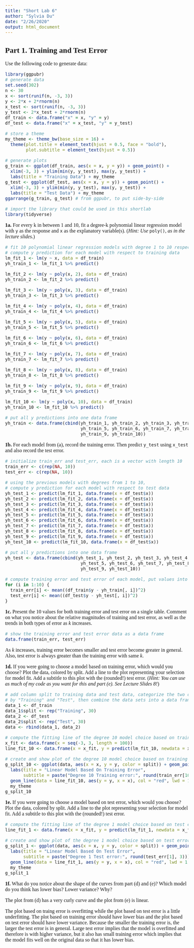---
title: "Short Lab 6"
author: "Sylvia Du"
date: "2/26/2020"
output: html_document
---
<!--- Begin styling code. --->
<style type="text/css">
/* Whole document: */
body{
  font-family: "Palatino Linotype", "Book Antiqua", Palatino, serif;
  font-size: 12pt;
}
h1.title {
  font-size: 38px;
  text-align: center;
}
h4.author {
  font-size: 18px;
  text-align: center;
}
h4.date {
  font-size: 18px;
  text-align: center;
}
</style>
<!--- End styling code. --->


## Part 1. Training and Test Error

Use the following code to generate data:

```{r, eval = TRUE, echo = TRUE, message = FALSE}
library(ggpubr)
# generate data
set.seed(302)
n <- 30
x <- sort(runif(n, -3, 3))
y <- 2*x + 2*rnorm(n)
x_test <- sort(runif(n, -3, 3))
y_test <- 2*x_test + 2*rnorm(n)
df_train <- data.frame("x" = x, "y" = y)
df_test <- data.frame("x" = x_test, "y" = y_test)

# store a theme
my_theme <- theme_bw(base_size = 16) + 
  theme(plot.title = element_text(hjust = 0.5, face = "bold"),
        plot.subtitle = element_text(hjust = 0.5))

# generate plots
g_train <- ggplot(df_train, aes(x = x, y = y)) + geom_point() +
  xlim(-3, 3) + ylim(min(y, y_test), max(y, y_test)) + 
  labs(title = "Training Data") + my_theme
g_test <- ggplot(df_test, aes(x = x, y = y)) + geom_point() +
  xlim(-3, 3) + ylim(min(y, y_test), max(y, y_test)) + 
  labs(title = "Test Data") + my_theme
ggarrange(g_train, g_test) # from ggpubr, to put side-by-side
```

```{r, eval = TRUE, echo = TRUE, message = FALSE}
# import the library that could be used in this shortlab
library(tidyverse)
```

**1a.** For every k in between 1 and 10, fit a degree-k polynomial linear regression model with `y` as the response and `x` as the explanatory variable(s).
(*Hint: Use *`poly()`*, as in the lecture slides.*)

```{r, eval = TRUE, echo = TRUE, message = FALSE}
# fit 10 polynomial linear regression models with degree 1 to 10 respectively
# compute y prediction for each model with respect to training data
lm_fit_1 <- lm(y ~ x, data = df_train)
yh_train_1 <- lm_fit_1 %>% predict()

lm_fit_2 <- lm(y ~ poly(x, 2), data = df_train)
yh_train_2 <- lm_fit_2 %>% predict()

lm_fit_3 <- lm(y ~ poly(x, 3), data = df_train)
yh_train_3 <- lm_fit_3 %>% predict()

lm_fit_4 <- lm(y ~ poly(x, 4), data = df_train)
yh_train_4 <- lm_fit_4 %>% predict()

lm_fit_5 <- lm(y ~ poly(x, 5), data = df_train)
yh_train_5 <- lm_fit_5 %>% predict()

lm_fit_6 <- lm(y ~ poly(x, 6), data = df_train)
yh_train_6 <- lm_fit_6 %>% predict()

lm_fit_7 <- lm(y ~ poly(x, 7), data = df_train)
yh_train_7 <- lm_fit_7 %>% predict()

lm_fit_8 <- lm(y ~ poly(x, 8), data = df_train)
yh_train_8 <- lm_fit_8 %>% predict()

lm_fit_9 <- lm(y ~ poly(x, 9), data = df_train)
yh_train_9 <- lm_fit_9 %>% predict()

lm_fit_10 <- lm(y ~ poly(x, 10), data = df_train)
yh_train_10 <- lm_fit_10 %>% predict()

# put all y predictions into one data frame
yh_train <- data.frame(cbind(yh_train_1, yh_train_2, yh_train_3, yh_train_4, 
                             yh_train_5, yh_train_6, yh_train_7, yh_train_8, 
                             yh_train_9, yh_train_10))
```

**1b.** For each model from (a), record the training error. Then predict `y_test` using `x_test` and also record the test error.

```{r, eval = TRUE, echo = TRUE, message = FALSE}
# initialize train_err and test_err, each is a vector with length 10
train_err <- c(rep(NA, 10))
test_err <- c(rep(NA, 10))

# using the previous models with degrees from 1 to 10,
# compute y prediction for each model with respect to test data
yh_test_1 <- predict(lm_fit_1, data.frame(x = df_test$x))
yh_test_2 <- predict(lm_fit_2, data.frame(x = df_test$x))
yh_test_3 <- predict(lm_fit_3, data.frame(x = df_test$x))
yh_test_4 <- predict(lm_fit_4, data.frame(x = df_test$x))
yh_test_5 <- predict(lm_fit_5, data.frame(x = df_test$x))
yh_test_6 <- predict(lm_fit_6, data.frame(x = df_test$x))
yh_test_7 <- predict(lm_fit_7, data.frame(x = df_test$x))
yh_test_8 <- predict(lm_fit_8, data.frame(x = df_test$x))
yh_test_9 <- predict(lm_fit_9, data.frame(x = df_test$x))
yh_test_10 <- predict(lm_fit_10, data.frame(x = df_test$x))

# put all y predictions into one data frame
yh_test <- data.frame(cbind(yh_test_1, yh_test_2, yh_test_3, yh_test_4, 
                             yh_test_5, yh_test_6, yh_test_7, yh_test_8, 
                             yh_test_9, yh_test_10))

# compute training error and test error of each model, put values into vectors
for (i in 1:10) {
  train_err[i] <- mean((df_train$y - yh_train[, i])^2)
  test_err[i] <- mean((df_test$y - yh_test[, i])^2)
}
```


**1c.** Present the 10 values for both training error and test error on a single table. Comment on what you notice about the relative magnitudes of training and test error, as well as the trends in both types of error as $k$ increases.

```{r, eval = TRUE, echo = TRUE, message = FALSE}
# show the training error and test error data as a data frame
data.frame(train_err, test_err)
```
As $k$ increases, training error becomes smaller and test error become greater in general. Also, test error is always greater than the training error with same $k$.


**1d.** If you were going to choose a model based on training error, which would you choose? Plot the data, colored by split. Add a line to the plot representing your selection for model fit. Add a subtitle to this plot with the (rounded!) test error.
(*Hint: You can use as much of my code as you want for this and part (e). See Lecture Slides 8!*)

```{r, eval = TRUE, echo = TRUE, message = FALSE}
# add column split to training data and test data, categorize the two data sets
# by "Training" and "Test", then combine the data sets into a data frame
data_1 <- df_train
data_1$split <- rep("Training", 30)
data_2 <- df_test
data_2$split <- rep("Test", 30)
data <- rbind(data_1, data_2)

# compute the fitting line of the degree 10 model choice based on training error
x_fit <- data.frame(x = seq(-3, 3, length = 100))
line_fit_10 <- data.frame(x = x_fit, y = predict(lm_fit_10, newdata = x_fit))

# create and show plot of the degree 10 model choice based on training error
g_split_10 <- ggplot(data, aes(x = x, y = y, color = split)) + geom_point() +
  labs(title = "Linear Model Based On Training Error", 
       subtitle = paste("Degree 10 Training error:", round(train_err[10], 3))) + 
  geom_line(data = line_fit_10, aes(y = y, x = x), col = "red", lwd = 1.5) +
  my_theme
g_split_10
```

**1e.** If you were going to choose a model based on test error, which would you choose? Plot the data, colored by split. Add a line to the plot representing your selection for model fit. Add a subtitle to this plot with the (rounded!) test error.

```{r, eval = TRUE, echo = TRUE, message = FALSE}
# compute the fitting line of the degree 1 model choice based on test error
line_fit_1 <- data.frame(x = x_fit, y = predict(lm_fit_1, newdata = x_fit))

# create and show plot of the degree 1 model choice based on test error
g_split_1 <- ggplot(data, aes(x = x, y = y, color = split)) + geom_point() +
  labs(title = "Linear Model Based On Test Error", 
       subtitle = paste("Degree 1 Test error:", round(test_err[1], 3))) + 
  geom_line(data = line_fit_1, aes(y = y, x = x), col = "red", lwd = 1.5) +
  my_theme
g_split_1
```

**1f.** What do you notice about the shape of the curves from part (d) and (e)? Which model do you think has lower bias? Lower variance? Why?

The plot from (d) has a very curly curve and the plot from (e) is linear.

The plot based on traing error is overfitting while the plot based on test error is a little underfitting. The plot based on training error should have lower bias and the plot based on test error should have lower variance. Because the smaller the training error is, the larger the test error is in general. Large test error implies that the model is overfitted and therefore is with higher variance, but it also has small training error which implies that the model fits well on the original data so that it has lower bias.

